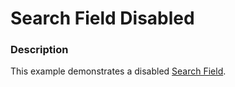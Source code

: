 
# Search Field Disabled

### Description

This example demonstrates a disabled [Search Field](/components/cerner-terra-core-docs/search-field/about).

<SearchFieldDisabled title='Search Field Disabled' />